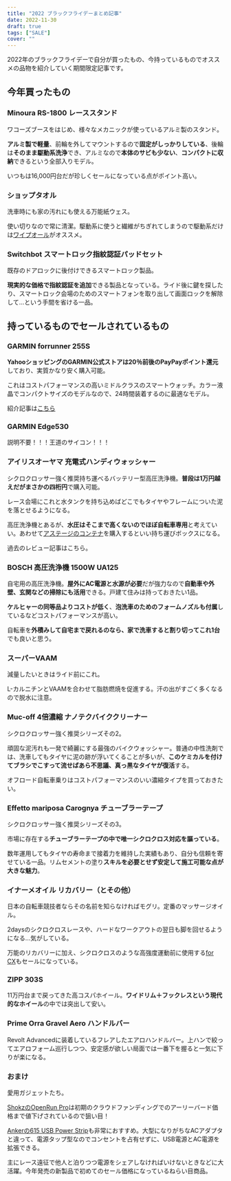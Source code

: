 ```yaml
---
title: "2022 ブラックフライデーまとめ記事"
date: 2022-11-30
draft: true
tags: ["SALE"]
cover: ""
---
```


2022年のブラックフライデーで自分が買ったもの、今持っているものでオススメの品物を紹介していく期間限定記事です。

## 今年買ったもの

### Minoura RS-1800 レーススタンド

ワコーズブースをはじめ、様々なメカニックが使っているアルミ製のスタンド。

**アルミ製で軽量**、前輪を外してマウントするので**固定がしっかりしている**、後輪は**そのまま駆動系洗浄**でき、アルミなので**本体のサビも少ない**、**コンパクトに収納**できるという全部入りモデル。

いつもは16,000円台だが珍しくセールになっている点がポイント高い。

<LinkBox url="https://www.amazon.co.jp/gp/product/B078GVS4CT/" isAmazonLink />

### ショップタオル

洗車時にも家の汚れにも使える万能紙ウェス。

使い切りなので常に清潔。駆動系に使うと繊維がちぎれてしまうので駆動系だけは[ワイプオール](https://amzn.to/3EAXfyB)がオススメ。

<LinkBox url="https://www.amazon.co.jp/gp/product/B00CY8RVXU/" isAmazonLink />

### Switchbot スマートロック指紋認証パッドセット

既存のドアロックに後付けできるスマートロック製品。

**現実的な価格で指紋認証を追加**できる製品となっている。ライド後に鍵を探したり、スマートロック会場のためのスマートフォンを取り出して画面ロックを解除して…という手間を省ける一品。

<LinkBox url="https://www.amazon.co.jp/gp/product/B0B1ZJP9YK/" isAmazonLink />

## 持っているものでセールされているもの

### GARMIN forrunner 255S

**YahooショッピングのGARMIN公式ストアは20％前後のPayPayポイント還元**しており、実質かなり安く購入可能。

これはコストパフォーマンスの高いミドルクラスのスマートウォッチ。カラー液晶でコンパクトサイズのモデルなので、24時間装着するのに最適なモデル。

紹介記事は[こちら](https://blog.gensobunya.net/post/2022/07/fr255s_review/)

<LinkBox url="https://store.shopping.yahoo.co.jp/garmin-official/010-02641-62.html" linkurl="https://ck.jp.ap.valuecommerce.com/servlet/referral?sid=3171302&pid=887657037&vc_url=https%3A%2F%2Fstore.shopping.yahoo.co.jp%2Fgarmin-official%2F010-02641-62.html" />

### GARMIN Edge530

説明不要！！！王道のサイコン！！！

<LinkBox url="https://store.shopping.yahoo.co.jp/garmin-official/010-02060-32.html" linkurl="https//ck.jp.ap.valuecommerce.com/servlet/referral?sid=3171302&pid=887657037&vc_url=https%3A%2F%2Fstore.shopping.yahoo.co.jp%2Fgarmin-official%2F010-02641-62.html" />

### アイリスオーヤマ 充電式ハンディウォッシャー

シクロクロッサー強く推奨持ち運べるバッテリー型高圧洗浄機。**普段は1万円越えだがまさかの四桁円**で購入可能。

レース会場にこれと水タンクを持ち込めばどこでもタイヤやフレームについた泥を落とせるようになる。

高圧洗浄機とあるが、**水圧はそこまで高くないのでほぼ自転車専用**と考えていい。あわせて[アステージのコンテナ](https://amzn.to/3F3WfEw)を購入するといい持ち運びボックスになる。

<LinkBox url="https://www.amazon.co.jp/gp/product/B08481Z7H1/" isAmazonLink  />

過去のレビュー記事はこちら。

<LinkBox url="https://blog.gensobunya.net/post/2021/11/highpressure_cleaner/" />

### BOSCH 高圧洗浄機 1500W UA125

自宅用の高圧洗浄機。**屋外にAC電源と水源が必要**だが強力なので**自動車や外壁、玄関などの掃除にも活用**できる。戸建て住みは持っておきたい1品。

**ケルヒャーの同等品よりコストが低く**、**泡洗車のためのフォームノズルも付属**しているなどコストパフォーマンスが高い。

自転車を**外積みして自宅まで戻れるのなら、家で洗車すると割り切ってこれ1台**でも良いと思う。

<LinkBox url="https://www.amazon.co.jp/gp/product/B074WBMJ1D/" isAmazonLink />

### スーパーVAAM

減量したいときはライド前にこれ。

L-カルニチンとVAAMを合わせて脂肪燃焼を促進する。汗の出がすごく多くなるので脱水に注意。

<LinkBox url="https://www.amazon.co.jp/dp/B08VMWL13F/" isAmazonLink />

### Muc-off 4倍濃縮 ナノテクバイククリーナー

シクロクロッサー強く推奨シリーズその2。

頑固な泥汚れも一発で綺麗にする最強のバイクウォッシャー。普通の中性洗剤では、洗車してもタイヤに泥の跡が浮いてくることが多いが、**このケミカルを付けてブラシでこすって流せばあら不思議、真っ黒なタイヤが復活**する。

オフロード自転車乗りはコストパフォーマンスのいい濃縮タイプを買っておきたい。

<LinkBox url="https://www.amazon.co.jp/dp/B07T22FKHB/" isAmazonLink />

### Effetto mariposa Carognya チューブラーテープ

シクロクロッサー強く推奨シリーズその3。

市場に存在する**チューブラーテープの中で唯一シクロクロス対応を謳っている**。

数年運用してもタイヤの寿命まで接着力を維持した実績もあり、自分も信頼を寄せている一品。リムセメントの塗り**スキルを必要とせず安定して施工可能な点が大きな魅力**。

<LinkBox url="https://www.amazon.co.jp/dp/B00SYZFCGU" isAmazonLink />

### イナーメオイル リカバリー（とその他）

日本の自転車競技者ならその名前を知らなければモグリ。定番のマッサージオイル。

2daysのシクロクロスレースや、ハードなワークアウトの翌日も脚を回せるようになる…気がしている。

万能のリカバリーに加え、シクロクロスのような高強度運動前に使用する[for CX](https://amzn.to/3OzQwtj)もセールになっている。

<LinkBox url="https://www.amazon.co.jp/dp/B00H4ZTQD6/" isAmazonLink />

### ZIPP 303S

11万円台まで戻ってきた高コスパホイール。**ワイドリム＋フックレスという現代的なホイール**の中では突出して安い。

<LinkBox url="https://www.probikekit.jp/bicycle-wheels/zipp-303-s-carbon-tubeless-disc-brake-wheelset/12631661.html" linkurl="https://px.a8.net/svt/ejp?a8mat=3N3PXV+GGEBOY+45DI+NSP1V&a8ejpredirect=https%3A%2F%2Fwww.probikekit.jp%2Fbicycle-wheels%2Fzipp-303-s-carbon-tubeless-disc-brake-wheelset%2F12631661.html" />

### Prime Orra Gravel Aero ハンドルバー

Revolt Advancedに装着しているフレアしたエアロハンドルバー。上ハンで絞ってエアロフォーム巡行しつつ、安定感が欲しい局面では一番下を握ると一気に下りが楽になる。

<LinkBox url="https://www.wiggle.jp/prime-orra-aero-%E3%82%AB%E3%83%BC%E3%83%9C%E3%83%B3%E3%82%B0%E3%83%A9%E3%83%99%E3%83%AB%E3%83%8F%E3%83%B3%E3%83%89%E3%83%AB%E3%83%90%E3%83%BC" linkurl="https://ck.jp.ap.valuecommerce.com/servlet/referral?sid=3171302&pid=886932159&vc_url=https%3A%2F%2Fwww.wiggle.jp%2Fprime-orra-aero-%25E3%2582%25AB%25E3%2583%25BC%25E3%2583%259C%25E3%2583%25B3%25E3%2582%25B0%25E3%2583%25A9%25E3%2583%2599%25E3%2583%25AB%25E3%2583%258F%25E3%2583%25B3%25E3%2583%2589%25E3%2583%25AB%25E3%2583%2590%25E3%2583%25BC%3Futm_source%3Dvaluecommerce%26utm_medium%3Daffiliates%26utm_campaign%3Daffiliate-website" />

### おまけ

愛用ガジェットたち。

[ShokzのOpenRun Pro](https://amzn.to/3U6NmOL)は初期のクラウドファンディングでのアーリーバード価格まで値下げされているので狙い目！

[Ankerの615 USB Power Strip](https://amzn.to/3EMGdNP)も非常におすすめ。大型になりがちなACアダプタと違って、電源タップ型なのでコンセントを占有せずに、USB電源とAC電源を拡張できる。

主にレース遠征で他人と泊りつつ電源をシェアしなければいけないときなどに大活躍。今年発売の新製品で初めてのセール価格になっているねらい目商品。

<LinkBox url="https://www.amazon.co.jp/dp/B08L4ZR79Q/" isAmazonLink />

<LinkBox url="https://www.amazon.co.jp/dp/B09LQVQJF1" isAmazonLink />

<LinkBox url="https://www.amazon.co.jp/dp/B08F7MQL3S" isAmazonLink />

<LinkBox url="https://www.amazon.co.jp/dp/B09VK1WN6L" isAmazonLink />
